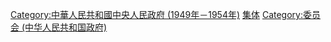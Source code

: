 {{Catmore}}

[[Category:中華人民共和國中央人民政府_(1949年－1954年)|Category:中華人民共和國中央人民政府 (1949年－1954年)]]
[[Category:中华人民共和国国家元首|集体]]
[[Category:委员会_(中华人民共和国政府)|Category:委员会 (中华人民共和国政府)]]